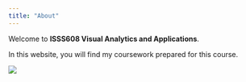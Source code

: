 ```yaml
---
title: "About"
---
```


Welcome to **ISSS608 Visual Analytics and Applications**.

In this website, you will find my coursework prepared for this course.

![](images/clipboard-2310111102.png)
